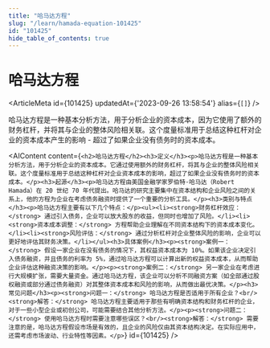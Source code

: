 ```yaml
---
title: "哈马达方程"
slug: "/learn/hamada-equation-101425"
id: "101425"
hide_table_of_contents: true
---
```



# 哈马达方程

<ArticleMeta id={101425} updatedAt={'2023-09-26 13:58:54'} alias={`[]`} />
<div className='border-solid border-b border-t-0 my-4 border-[var(--ifm-color-gray-300)]' />

哈马达方程是一种基本分析方法，用于分析企业的资本成本，因为它使用了额外的财务杠杆，并将其与企业的整体风险相关联。这个度量标准用于总结这种杠杆对企业的资本成本产生的影响 - 超过了如果企业没有债务时的资本成本。

<AIContent content={`<h2>哈马达方程</h2><h3>定义</h3><p>哈马达方程是一种基本分析方法，用于分析企业的资本成本。它通过使用额外的财务杠杆，将其与企业的整体风险相关联。这个度量标准用于总结这种杠杆对企业资本成本的影响，超过了如果企业没有债务时的资本成本。</p><h3>起源</h3><p>哈马达方程由美国金融学家罗伯特·哈马达（Robert Hamada）在 20 世纪 70 年代提出。哈马达的研究主要集中在资本结构和企业风险之间的关系上，他的方程为企业在考虑债务融资时提供了一个重要的分析工具。</p><h3>类别与特点</h3><p>哈马达方程主要有以下几个特点：</p><ul><li><strong>财务杠杆效应：</strong> 通过引入债务，企业可以放大股东的收益，但同时也增加了风险。</li><li><strong>资本成本调整：</strong> 方程帮助企业理解在不同资本结构下的资本成本变化。</li><li><strong>风险评估：</strong> 通过分析杠杆对企业整体风险的影响，企业可以更好地评估其财务决策。</li></ul><h3>具体案例</h3><p><strong>案例一：</strong> 假设一家企业在没有债务的情况下，其权益资本成本为 10%。如果该企业决定引入债务融资，并且债务的利率为 5%，通过哈马达方程可以计算出新的权益资本成本，从而帮助企业评估这种融资决策的影响。</p><p><strong>案例二：</strong> 另一家企业在考虑进行大规模扩张，需要大量资金。通过哈马达方程，该企业可以分析不同融资方案（如全部通过股权融资或部分通过债务融资）对其整体资本成本和风险的影响，从而做出最优决策。</p><h3>常见问题</h3><p><strong>问题一：</strong> 哈马达方程是否适用于所有企业？<br/><strong>解答：</strong> 哈马达方程主要适用于那些有明确资本结构和财务杠杆的企业，对于一些小型企业或初创公司，可能需要结合其他分析方法。</p><p><strong>问题二：</strong> 使用哈马达方程时需要注意哪些误区？<br/><strong>解答：</strong> 需要注意的是，哈马达方程假设市场是有效的，且企业的风险仅由其资本结构决定。在实际应用中，还需考虑市场波动、行业特性等因素。</p>`} id={101425} />
